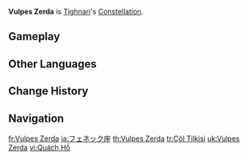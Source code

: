 {{Constellation Overview Infobox
|title     = Vulpes Zerda
|character = Tighnari
|meaning   = Fennec Fox
}}
'''Vulpes Zerda''' is [[Tighnari]]'s [[Constellation]].

==Gameplay==
{{Constellation Table|Tighnari}}

==Other Languages==
{{Other Languages
|en      = Vulpes Zerda
|en_lang = la
|en_tl   = {{w|Fennec Fox}}
|zhs     = 郭狐座
|zhs_rm  = Guōhú-zuò
|zht     = 郭狐座
|zht_rm  = Guōhú-zuò
|zh_tl   = Fennec Fox Constellation
|ja      = フェネック座
|ja_rm   = Fenekku-za
|ja_tl   = Fennec Constellation
|ko      = {{tt|사막|沙漠/砂漠}}여우자리
|ko_rm   = Samak-yeo'u-jari
|ko_tl   = Fennec Fox Constellation
|es      = Vulpes Zerda
|fr      = Vulpes Zerda
|ru      = Фенек
|ru_tl   = Fennec
|th      = Vulpes Zerda
|vi      = {{tt|Cung|宮}} {{tt|Quách Hồ|郭狐}}
|vi_tl   = Fennec Fox Constellation{{Sino|vi|part=1}}
|de      = Vulpes Zerda
|id      = Vulpes Zerda
|pt      = Vulpes Zerda
|tr      = Çöl Tilkisi
|tr_tl   = Desert Fox
|it      = Zerda Vulpes
}}

==Change History==
{{Change History|3.0}}

==Navigation==
{{Constellation Navbox}}

[[fr:Vulpes Zerda]]
[[ja:フェネック座]]
[[th:Vulpes Zerda]]
[[tr:Çöl Tilkisi]]
[[uk:Vulpes Zerda]]
[[vi:Quách Hồ]]